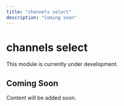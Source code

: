 ```yaml
---
title: "channels select"
description: "Coming soon"
---
```


# channels select

This module is currently under development.

## Coming Soon

Content will be added soon.
